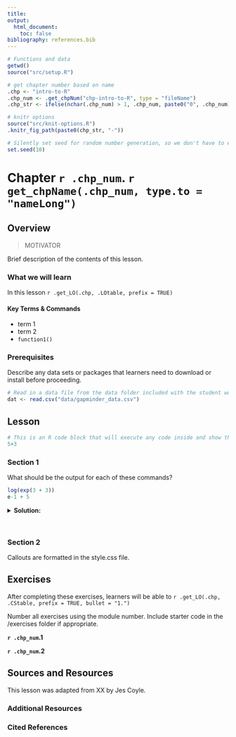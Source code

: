 ```yaml
---
title:  
output:
  html_document:
    toc: false
bibliography: references.bib
---
```



```r
# Functions and data
getwd()
source("src/setup.R")

# get chapter number based on name
.chp <- "intro-to-R"
.chp_num <- .get_chpNum("chp-intro-to-R", type = "fileName")
.chp_str <- ifelse(nchar(.chp_num) > 1, .chp_num, paste0("0", .chp_num))

# knitr options
source("src/knit-options.R")
.knitr_fig_path(paste0(chp_str, "-"))

# Silently set seed for random number generation, so we don't have to explain it
set.seed(10)
```

# Chapter `r .chp_num`. `r get_chpName(.chp_num, type.to = "nameLong")` {.tabset}

## Overview 

> MOTIVATOR

Brief description of the contents of this lesson. 

### What we will learn



In this lesson 
`r .get_LO(.chp, .LOtable, prefix = TRUE)`

#### Key Terms & Commands

* term 1
* term 2
* `function1()`


### Prerequisites

Describe any data sets or packages that learners need to download or install before proceeding.

```r
# Read in a data file from the data folder included with the student workbook
dat <- read.csv("data/gapminder_data.csv")
```


## Lesson


```r
# This is an R code block that will execute any code inside and show the results.
5+3

```


### Section 1


::: {.challenge}
What should be the output for each of these commands?

```r
log(exp(3 + 3)) 
e-1 + 5
```

<details><summary>**Solution:**</summary>

::: {.solution}

```r
log(exp(3 + 3)) 
2e-1 + 5
```

:::

</details>

:::

<br>

### Section 2

Callouts are formatted in the style.css file.

::: {.callout-trick}

:::


::: {.callout-tip}

:::

::: {.callout-important}

:::

## Exercises

After completing these exercises, learners will be able to 
`r .get_LO(.chp, .CStable, prefix = TRUE, bullet = "1.")`


Number all exercises using the module number. Include starter code in the /exercises folder if appropriate.

**`r .chp_num`.1** 

**`r .chp_num`.2** 



## Sources and Resources

This lesson was adapted from XX by Jes Coyle.

### Additional Resources

### Cited References

::: {#refs}
:::

